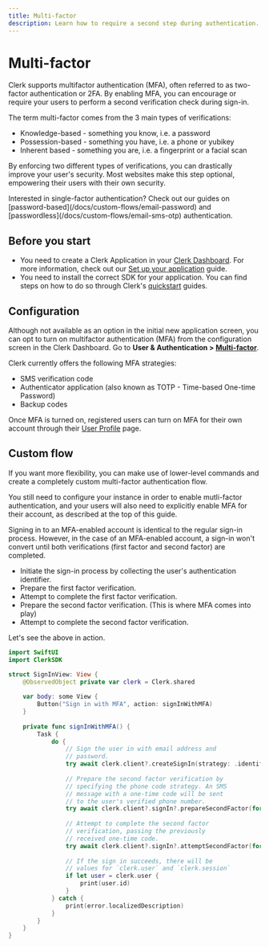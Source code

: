 ```yaml
---
title: Multi-factor
description: Learn how to require a second step during authentication.
---
```


# Multi-factor

Clerk supports multifactor authentication (MFA), often referred to as two-factor authentication or 2FA. By enabling MFA, you can encourage or require your users to perform a second verification check during sign-in.

The term multi-factor comes from the 3 main types of verifications:

- Knowledge-based - something you know, i.e. a password
- Possession-based - something you have, i.e. a phone or yubikey
- Inherent based - something you are, i.e. a fingerprint or a facial scan

By enforcing two different types of verifications, you can drastically improve your user's security. Most websites make this step optional, empowering their users with their own security.

<Callout type="info">
  Interested in single-factor authentication? Check out our guides on [password-based](/docs/custom-flows/email-password) and [passwordless](/docs/custom-flows/email-sms-otp) authentication.
</Callout>

## Before you start

- You need to create a Clerk Application in your [Clerk Dashboard](https://dashboard.clerk.com/). For more information, check out our [Set up your application](/docs/quickstarts/setup-clerk) guide.
- You need to install the correct SDK for your application. You can find steps on how to do so through Clerk's [quickstart](/docs/quickstarts/overview) guides.

## Configuration

Although not available as an option in the initial new application screen, you can opt to turn on multifactor authentication (MFA) from the configuration screen in the Clerk Dashboard. Go to **User & Authentication > [Multi-factor](https://dashboard.clerk.com/last-active?path=user-authentication/multi-factor)**.

Clerk currently offers the following MFA strategies:

- SMS verification code
- Authenticator application (also known as TOTP - Time-based One-time Password)
- Backup codes

<Images
width={3024}
height={1652}
src="/docs/images/custom-flows/multifactor.jpg"
alt="The 'Multi-factor' tab under the 'User & Authentication' section of the Clerk Dashboard."
/>

Once MFA is turned on, registered users can turn on MFA for their own account through their [User Profile](/docs/account-portal/user-profile-org-profile#user-profile) page.

## Custom flow

If you want more flexibility, you can make use of lower-level commands and create a completely custom multi-factor authentication flow.

<Callout type="warning">
  You still need to configure your instance in order to enable mutli-factor authentication, and your users will also need to explicitly enable MFA for their account, as described at the top of this guide.
</Callout>

Signing in to an MFA-enabled account is identical to the regular sign-in process. However, in the case of an MFA-enabled account, a sign-in won't convert until both verifications (first factor and second factor) are completed.

- Initiate the sign-in process by collecting the user's authentication identifier.
- Prepare the first factor verification.
- Attempt to complete the first factor verification.
- Prepare the second factor verification. (This is where MFA comes into play)
- Attempt to complete the second factor verification.

Let's see the above in action.

```swift
import SwiftUI
import ClerkSDK

struct SignInView: View {
    @ObservedObject private var clerk = Clerk.shared
    
    var body: some View {
        Button("Sign in with MFA", action: signInWithMFA)
    }
    
    private func signInWithMFA() {
        Task {
            do {
                // Sign the user in with email address and
                // password.
                try await clerk.client?.createSignIn(strategy: .identifier("user@example.com", password: "********"))
                
                // Prepare the second factor verification by
                // specifying the phone code strategy. An SMS
                // message with a one-time code will be sent
                // to the user's verified phone number.
                try await clerk.client?.signIn?.prepareSecondFactor(for: .phoneCode)
                
                // Attempt to complete the second factor
                // verification, passing the previously
                // received one-time code.
                try await clerk.client?.signIn?.attemptSecondFactor(for: .phoneCode(code: "123456"))
                
                // If the sign in succeeds, there will be 
                // values for `clerk.user` and `clerk.session`
                if let user = clerk.user {
                    print(user.id)
                }
            } catch {
                print(error.localizedDescription)
            }
        }
    }
}
```